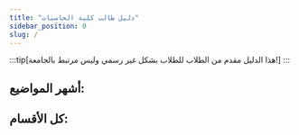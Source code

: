 ```yaml
---
title: "دليل طالب كلية الحاسبات"
sidebar_position: 0
slug: /
---
```



:::tip[هذا الدليل مقدم من الطلاب للطلاب بشكل غير رسمي وليس مرتبط بالجامعة!]
:::

## أشهر المواضيع:

## كل الأقسام:

<div style={{display: 'grid', gridTemplateColumns: 'repeat(auto-fill, minmax(250px, 1fr))', gap: '16px'}}>
    <DocCard item={{type: 'link', label: 'القبول والتسجيل والتحويل', href: '/category/القبول-والتسجيل-والتحويل'}} />
    <DocCard item={{type: 'link', label: 'الحياة الأكاديمية', href: '/category/الحياة-الأكاديمية'}} />
    <DocCard item={{type: 'link', label: 'التقويم والجداول', href: '/category/التقويم-والجداول'}} />
    <DocCard item={{type: 'link', label: 'الدرجات والمعدل', href: '/category/الدرجات-والمعدل'}} />
    <DocCard item={{type: 'link', label: 'الحضور والغياب', href: '/category/الحضور-والغياب'}} />
    <DocCard item={{type: 'link', label: 'المالية والمنح', href: '/category/المالية-والمنح'}} />
    <DocCard item={{type: 'link', label: 'الخدمات الطلابية', href: '/category/الخدمات-الطلابية'}} />
    <DocCard item={{type: 'link', label: 'التكنولوجيا والأجهزة', href: '/category/التكنولوجيا-والأجهزة'}} />
    <DocCard item={{type: 'link', label: 'الدعم والإرشاد', href: '/category/الدعم-والإرشاد'}} />
    <DocCard item={{type: 'link', label: 'الأنشطة والمجتمع', href: '/category/الأنشطة-والمجتمع'}} />
    <DocCard item={{type: 'link', label: 'الموارد', href: '/category/الموارد'}} />
    <DocCard item={{type: 'link', label: 'أخرى', href: '/category/أخرى'}} />
</div>
